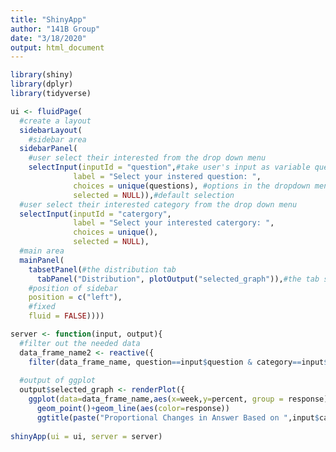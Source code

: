 ```yaml
---
title: "ShinyApp"
author: "141B Group"
date: "3/18/2020"
output: html_document
---
```

```r
library(shiny)
library(dplyr)
library(tidyverse)
```
```r
ui <- fluidPage(
  #create a layout
  sidebarLayout(
    #sidebar area
  sidebarPanel(
    #user select their interested from the drop down menu
    selectInput(inputId = "question",#take user's input as variable question
              label = "Select your instered question: ",
              choices = unique(questions), #options in the dropdown menu
              selected = NULL)),#default selection
  #user select their interested category from the drop down menu
  selectInput(inputId = "catergory",
              label = "Select your interested catergory: ",
              choices = unique(),
              selected = NULL),
  #main area
  mainPanel(
    tabsetPanel(#the distribution tab
      tabPanel("Distribution", plotOutput("selected_graph")),#the tab shows the graph
    #position of sidebar
    position = c("left"),
    #fixed
    fluid = FALSE))))

server <- function(input, output){
  #filter out the needed data
  data_frame_name2 <- reactive({
    filter(data_frame_name, question==input$question & category==input$category)})
  
  #output of ggplot
  output$selected_graph <- renderPlot({
    ggplot(data=data_frame_name,aes(x=week,y=percent, group = response))+
      geom_point()+geom_line(aes(color=response))
      ggtitle(paste("Proportional Changes in Answer Based on ",input$category,"of",input$destination))})}
  
shinyApp(ui = ui, server = server)

```
